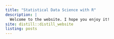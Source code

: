 ```yaml
---
title: "Statistical Data Science with R"
description: |
  Welcome to the website. I hope you enjoy it!
site: distill::distill_website
listing: posts
---
```

